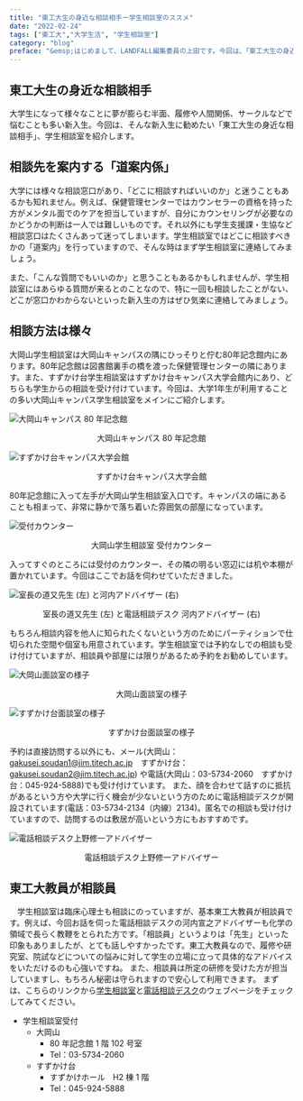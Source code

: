 ```yaml
---
title: "東工大生の身近な相談相手ー学生相談室のススメ"
date: "2022-02-24"
tags: ["東工大","大学生活", "学生相談室"]
category: "blog"
preface: "&emsp;はじめまして、LANDFALL編集委員の上田です。今回は、「東⼯⼤⽣の⾝近な相談相⼿」、学⽣相談室を紹介します。"
---
```


## 東工大生の身近な相談相手
⼤学⽣になって様々なことに夢が膨らむ半⾯、履修や⼈間関係、サークルなどで悩むことも多い新⼊⽣。今回は、そんな新⼊⽣に勧めたい「東⼯⼤⽣の⾝近な相談相⼿」、学⽣相談室を紹介します。

## 相談先を案内する「道案内係」
⼤学には様々な相談窓⼝があり、「どこに相談すればいいのか」と迷うこともあるかも知れません。例えば、保健管理センターではカウンセラーの資格を持った⽅がメンタル⾯でのケアを担当していますが、⾃分にカウンセリングが必要なのかどうかの判断は⼀⼈では難しいものです。それ以外にも学⽣⽀援課・⽣協など相談窓⼝はたくさんあって迷ってしまいます。学⽣相談室ではどこに相談すべきかの「道案内」を⾏っていますので、そんな時はまず学⽣相談室に連絡してみましょう。

また、「こんな質問でもいいのか」と思うこともあるかもしれませんが、学⽣相談室にはあらゆる質問が来るとのことなので、特に⼀回も相談したことがない、どこが窓⼝かわからないといった新⼊⽣の⽅はぜひ気楽に連絡してみましょう。

## 相談⽅法は様々
大岡山学⽣相談室は⼤岡⼭キャンパスの隅にひっそりと佇む80年記念館内にあります。80年記念館は図書館裏⼿の橋を渡った保健管理センターの隣にあります。また、すずかけ台学生相談室はすずかけ台キャンパス⼤学会館内にあり、どちらも学⽣からの相談を受け付けています。今回は、大学1年生が利用することの多い大岡山キャンパス学生相談室をメインにご紹介します。

![大岡山キャンパス 80 年記念館](soudandeskpic/oookayama80.jpg "大岡山キャンパス 80 年記念館")
<p style="text-align:center;">大岡山キャンパス 80 年記念館</p>

![すずかけ台キャンパス大学会館](soudandeskpic/suzukakehall.jpg "すずかけ台キャンパス大学会館")
<p style="text-align:center;">すずかけ台キャンパス大学会館</p>

80年記念館に⼊って左⼿が大岡山学⽣相談室⼊⼝です。キャンパスの端にあることも相まって、⾮常に静かで落ち着いた雰囲気の部屋になっています。

![受付カウンター](soudandeskpic/counter.jpg "大岡山学生相談室 受付カウンター")
<p style="text-align:center;">大岡山学生相談室 受付カウンター</p>

⼊ってすぐのところには受付のカウンター、その隣の明るい窓辺には机や本棚が置かれています。今回はここでお話を伺わせていただきました。

![室長の道又先生 (左) と河内アドバイザー (右)](soudandeskpic/advisor1.jpg "室長の道又先生 (左) と電話相談デスク 河内アドバイザー (右)")
<p style="text-align:center;">室長の道又先生 (左) と電話相談デスク 河内アドバイザー (右)</p>

もちろん相談内容を他⼈に知られたくないという⽅のためにパーティションで仕切られた空間や個室も⽤意されています。学⽣相談室では予約なしでの相談も受け付けていますが、相談員や部屋には限りがあるため予約をお勧めしています。

![大岡山面談室の様子](soudandeskpic/oookayamaroom.jpg "大岡山面談室の様子")
<p style="text-align:center;">大岡山面談室の様子</p>

![すずかけ台面談室の様子](soudandeskpic/suzukakeroom.jpg "すずかけ台面談室の様子")
<p style="text-align:center;">すずかけ台面談室の様子</p>

予約は直接訪問する以外にも、メール(大岡山：<a href="gakusei.soudan1@jim.titech.ac.jp">gakusei.soudan1@jim.titech.ac.jp</a>　すずかけ台：<a href="gakusei.soudan2@jim.titech.ac.jp">gakusei.soudan2@jim.titech.ac.jp</a>) や電話(大岡山：03-5734-2060　すずかけ台：045-924-5888)でも受け付けています。
また、顔を合わせて話すのに抵抗があるという⽅や⼤学に⾏く機会が少ないという⽅のために電話相談デスクが開設されています(電話：03-5734-2134（内線）2134)。匿名での相談も受け付けていますので、訪問するのは敷居が⾼いという⽅にもおすすめです。

![電話相談デスク上野修一アドバイザー](soudandeskpic/advisor2.jpg "電話相談デスク上野修一アドバイザー")
<p style="text-align:center;">電話相談デスク上野修一アドバイザー</p>

## 東⼯⼤教員が相談員
　学⽣相談室は臨床心理士も相談にのっていますが、基本東⼯⼤教員が相談員です。例えば、今回お話を伺った電話相談デスクの河内宣之アドバイザーも化学の領域で⻑らく教鞭をとられた方です。「相談員」というよりは「先⽣」といった印象もありましたが、とても話しやすかったです。東⼯⼤教員なので、履修や研究室、院試などについての悩みに対して学⽣の⽴場に⽴って具体的なアドバイスをいただけるのも⼼強いですね。
また、相談員は所定の研修を受けた⽅が担当していますし、もちろん秘密は守られますので安⼼して利⽤できます。
まずは、こちらのリンクから<a href="https://www.titech.ac.jp/student-support/students/counseling/guidance">学生相談室</a>と<a href="https://www.titech.ac.jp/student-support/students/counseling/telephone">電話相談デスク</a>のウェブページをチェックしてみてください。

- 学生相談室受付
    - 大岡山
        - 80 年記念館 1 階 102 号室
        - Tel：03-5734-2060
    - すずかけ台
        - すずかけホール　H2 棟 1 階
        - Tel：045-924-5888